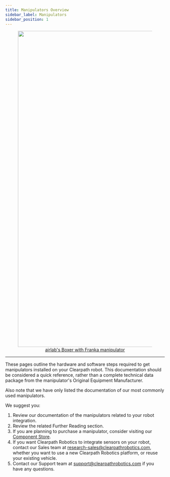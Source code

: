 ```yaml
---
title: Manipulators Overview
sidebar_label: Manipulators
sidebar_position: 1
---
```


<center>
  <figure>
    <a href="https://clearpathrobotics.com/blog/2021/06/airlab-explores-mobile-manipulation-algorithms-for-improved-reliability-in-human-shared-environments/">
      <img
        src="/img/about_images/about_6.png"
        width="1000"
      />
      <figcaption>airlab's Boxer with Franka manipulator</figcaption>
    </a>
  </figure>
</center>

---

These pages outline the hardware and software steps required to get manipulators installed on your Clearpath robot.
This documentation should be considered a quick reference, rather than a complete technical data package from the manipulator's Original Equipment Manufacturer.

Also note that we have only listed the documentation of our most commonly used manipulators.

We suggest you:

1. Review our documentation of the manipulators related to your robot integration.
2. Review the related Further Reading section.
3. If you are planning to purchase a manipulator, consider visiting our [Component Store](https://store.clearpathrobotics.com/).
4. If you want Clearpath Robotics to integrate sensors on your robot, contact our Sales team at <research-sales@clearpathrobotics.com>, whether you want to use a new Clearpath Robotics platform, or reuse your existing vehicle.
5. Contact our Support team at <support@clearpathrobotics.com> if you have any questions.
